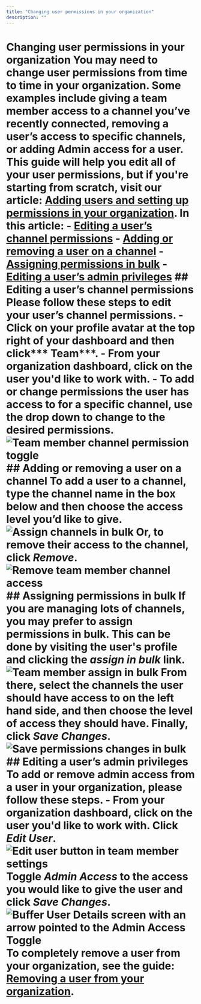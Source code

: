 ```yaml
---
title: "Changing user permissions in your organization"
description: ""
---
```


# Changing user permissions in your organization You may need to change user permissions from time to time in your organization. Some examples include giving a team member access to a channel you’ve recently connected, removing a user’s access to specific channels, or adding Admin access for a user. This guide will help you edit all of your user permissions, but if you're starting from scratch, visit our article: [Adding users and setting up permissions in your organization](https://buffer.helpscoutdocs.com/article/670-adding-users-and-setting-up-permissions-in-your-organization). In this article: - [Editing a user’s channel permissions](#h_01EJGJ6YRQ9HVZZX6YW56VBBHB) - [Adding or removing a user on a channel](#h_01EJGJ77Z2R540Z0B53VZPWKEA) - [Assigning permissions in bulk](#h_01EJGJ7EXZHPJDZZF3J1PQ8TKY) - [Editing a user’s admin privileges](#h_01EJGJ7PWG9MKCMJWHZJQ0A8FS) ## Editing a user’s channel permissions Please follow these steps to edit your user’s channel permissions. - Click on your profile avatar at the top right of your dashboard and then click*** Team***. - From your organization dashboard, click on the user you'd like to work with. - To add or change permissions the user has access to for a specific channel, use the drop down to change to the desired permissions. ![Team member channel permission toggle](//d33v4339jhl8k0.cloudfront.net/docs/assets/64cb6cf86d4a3e191f237e66/images/67ae3cc8769d1a4e1f4ed971/file-a0wqffwgYB.jpg) ## Adding or removing a user on a channel To add a user to a channel, type the channel name in the box below and then choose the access level you’d like to give. ![Assign channels in bulk](//d33v4339jhl8k0.cloudfront.net/docs/assets/64cb6cf86d4a3e191f237e66/images/67ae3e9ec64ec2266f232b8a/file-iG3YLBAgPK.png) Or, to remove their access to the channel, click ***Remove***. ![Remove team member channel access](//d33v4339jhl8k0.cloudfront.net/docs/assets/64cb6cf86d4a3e191f237e66/images/67ae3d2029a45508db9a3914/file-gqxAdBS5aF.png) ## Assigning permissions in bulk If you are managing lots of channels, you may prefer to assign permissions in bulk. This can be done by visiting the user's profile and clicking the ***assign in bulk*** link. ![Team member assign in bulk](//d33v4339jhl8k0.cloudfront.net/docs/assets/64cb6cf86d4a3e191f237e66/images/67ae3d461dbfa0582db2818e/file-A74bWJGFSA.png) From there, select the channels the user should have access to on the left hand side, and then choose the level of access they should have. Finally, click ***Save Changes***. ![Save permissions changes in bulk](//d33v4339jhl8k0.cloudfront.net/docs/assets/64cb6cf86d4a3e191f237e66/images/67ae3d6cc64ec2266f232b7e/file-t4vVJlJTVN.png) ## Editing a user’s admin privileges To add or remove admin access from a user in your organization, please follow these steps. - From your organization dashboard, click on the user you'd like to work with. Click *Edit User*. ![Edit user button in team member settings](//d33v4339jhl8k0.cloudfront.net/docs/assets/64cb6cf86d4a3e191f237e66/images/67ae3d8fb412812df3235e40/file-0LrTuTnuRO.png) Toggle *Admin Access* to the access you would like to give the user and click ***Save Changes***. ![Buffer User Details screen with an arrow pointed to the Admin Access Toggle](//d33v4339jhl8k0.cloudfront.net/docs/assets/64cb6cf86d4a3e191f237e66/images/67ae3e03769d1a4e1f4ed979/file-FUB3md8K0h.jpg) To completely remove a user from your organization, see the guide: [Removing a user from your organization](https://buffer.helpscoutdocs.com/article/672-removing-a-user-from-your-organization).